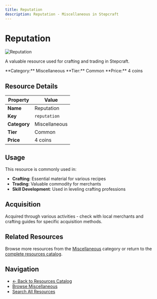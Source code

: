 ```yaml
---
title: Reputation
description: Reputation - Miscellaneous in Stepcraft
---
```


# Reputation

<div className="flex items-start gap-6 mb-8">
  <div className="flex-shrink-0">
    <img src="/assets/icons/reputation.png" alt="Reputation" className="w-24 h-24 border rounded-lg" />
  </div>
  <div className="flex-1">
    <div className="space-y-2">
      <p className="text-lg text-muted-foreground">A valuable resource used for crafting and trading in Stepcraft.</p>
      <div className="flex flex-wrap gap-4 text-sm">
        <span className="px-2 py-1 bg-blue-100 dark:bg-blue-900 rounded-md">
          **Category:** Miscellaneous
        </span>
        <span className="px-2 py-1 bg-gray-100 dark:bg-gray-900 rounded-md">
          **Tier:** Common
        </span>
        <span className="px-2 py-1 bg-green-100 dark:bg-green-900 rounded-md">
          **Price:** 4 coins
        </span>
      </div>
    </div>
  </div>
</div>

## Resource Details

| Property | Value |
|----------|-------|
| **Name** | Reputation |
| **Key** | `reputation` |
| **Category** | Miscellaneous |
| **Tier** | Common |
| **Price** | 4 coins |


## Usage

This resource is commonly used in:

- **Crafting**: Essential material for various recipes
- **Trading**: Valuable commodity for merchants
- **Skill Development**: Used in leveling crafting professions


## Acquisition

Acquired through various activities - check with local merchants and crafting guides for specific acquisition methods.

## Related Resources

Browse more resources from the [Miscellaneous](/docs/resources#miscellaneous) category or return to the [complete resources catalog](/docs/resources).

## Navigation

- [← Back to Resources Catalog](/docs/resources)
- [Browse Miscellaneous](/docs/resources#miscellaneous)
- [Search All Resources](/search)
